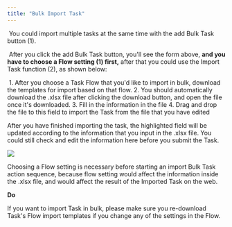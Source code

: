 ```yaml
---
title: "Bulk Import Task"
---
```


<img src="https://t3837933.p.clickup-attachments.com/t3837933/1db5444b-d6f8-4eae-a1c2-e7db3cd6d55a/19.png" alt="" /> You could import multiple tasks at the same time with the add Bulk Task button (1).

<img src="https://t3837933.p.clickup-attachments.com/t3837933/85907afb-0d18-41cd-a456-9e8ec6c9bb15/1.png" alt="" /> After you click the add Bulk Task button, you'll see the form above, **and you have to choose a Flow setting (1) first,** after that you could use the Import Task function (2), as shown below:

<img src="https://t3837933.p.clickup-attachments.com/t3837933/b8c72246-5cce-46c0-ac4c-cd106b461358/12.png" alt="" /> 1. After you choose a Task Flow that you'd like to import in bulk, download the templates for import based on that flow. 2. You should automatically download the .xlsx file after clicking the download button, and open the file once it's downloaded. 3. Fill in the information in the file 4. Drag and drop the file to this field to import the Task from the file that you have edited

After you have finished importing the task, the highlighted field will be updated according to the information that you input in the .xlsx file. You could still check and edit the information here before you submit the Task.

![](https://t3837933.p.clickup-attachments.com/t3837933/b1745572-c888-4983-9fd8-aca5f9f83cad/13.png)

Choosing a Flow setting is necessary before starting an import Bulk Task action sequence, because flow setting would affect the information inside the .xlsx file, and would affect the result of the Imported Task on the web.

**Do**

If you want to import Task in bulk, please make sure you re-download Task's Flow import templates if you change any of the settings in the Flow.